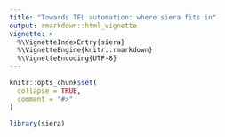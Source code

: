 ```yaml
---
title: "Towards TFL automation: where siera fits in"
output: rmarkdown::html_vignette
vignette: >
  %\VignetteIndexEntry{siera}
  %\VignetteEngine{knitr::rmarkdown}
  %\VignetteEncoding{UTF-8}
---
```


```r
knitr::opts_chunk$set(
  collapse = TRUE,
  comment = "#>"
)
```

```r
library(siera)
```
